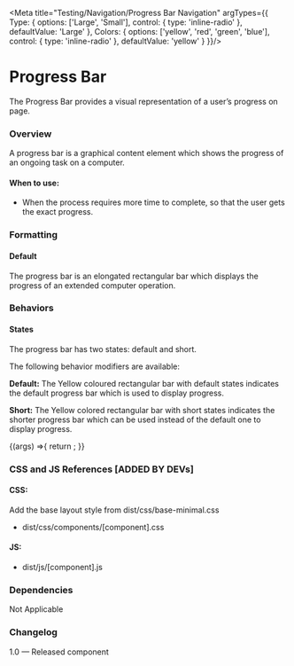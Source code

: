 

<Meta 
  title="Testing/Navigation/Progress Bar Navigation" argTypes={{
  Type: {
    options: ['Large', 'Small'],
    control: { type: 'inline-radio' },
    defaultValue: 'Large'
  },
  Colors: {
    options: ['yellow', 'red', 'green', 'blue'],
    control: { type: 'inline-radio' },
    defaultValue: 'yellow'
  }
}}/>

# Progress Bar
The Progress Bar provides a visual representation of a user’s progress on page.

### Overview
A progress bar is a graphical content element which shows the progress of an ongoing task on a computer.

#### When to use:
- When the process requires more time to complete, so that the user gets the exact progress.

### Formatting
#### Default
The progress bar is an elongated rectangular bar which displays the progress of an extended computer operation.

### Behaviors

#### States
The progress bar has two states: default and short.

The following behavior modifiers are available:

**Default:**
The Yellow coloured rectangular bar with default states indicates the default progress bar which is used to display progress.

**Short:**
The Yellow colored rectangular bar with short states indicates the shorter progress bar which can be used instead of the default one to display progress.

<Canvas>
  <Story name="Progress Bar Navigation">
    {(args) =>{
      return <ProgressBarNavigation {...args}></ProgressBarNavigation>;
    }}
  </Story>
</Canvas>

### CSS and JS References [ADDED BY DEVs]

#### CSS:
Add the base layout style from dist/css/base-minimal.css
- dist/css/components/[component].css

#### JS:
- dist/js/[component].js

### Dependencies
Not Applicable

### Changelog
1.0 — Released component